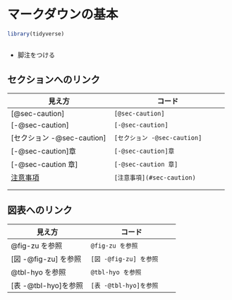 # マークダウンの基本 {#sec-standard}

```r
library(tidyverse)
```

## 

- 脚注をつける


## セクションへのリンク

| 見え方                             | コード                                 |
|------------------------------------|----------------------------------------|
| [@sec-caution]                     | `[@sec-caution]`             |
| [-@sec-caution]                    | `[-@sec-caution]`            |
| [セクション -@sec-caution]         | `[セクション -@sec-caution]` |
| [-@sec-caution]章                  | `[-@sec-caution]章`          |
| [-@sec-caution 章]                 | `[-@sec-caution 章]`         |
| [注意事項](#sec-caution)           | `[注意事項](#sec-caution)`   |
|                                    |                                        |
|                                    |                                        |

## 図表へのリンク

| 見え方                             | コード                                 |
|------------------------------------|----------------------------------------|
|   @fig-zu を参照                   | `@fig-zu を参照`             |
|   [図 -@fig-zu] を参照             | `[図 -@fig-zu] を参照`             |
|   @tbl-hyo を参照                  | `@tbl-hyo を参照`             |
|   [表 -@tbl-hyo]を参照             | ` [表 -@tbl-hyo]を参照`             |

 





